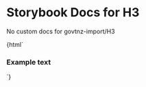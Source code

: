 

# Storybook Docs for H3

<Meta title="govtnz-import/H3" />

No custom docs for govtnz-import/H3

<Preview>
  <Story name="H3" height="100px">
    {html` <h3 class="g-heading g-heading-xl">Example text</h3> `}
  </Story>
</Preview>
